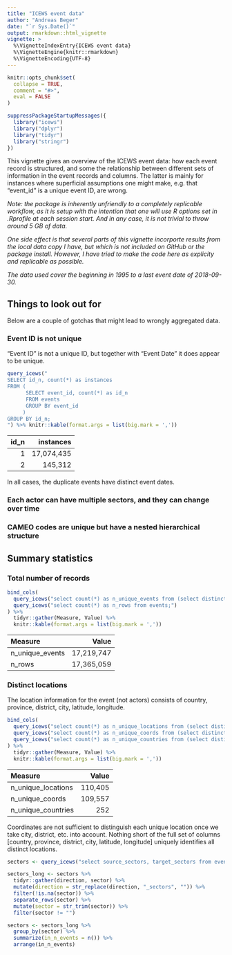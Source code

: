 ```yaml
---
title: "ICEWS event data"
author: "Andreas Beger"
date: "`r Sys.Date()`"
output: rmarkdown::html_vignette
vignette: >
  %\VignetteIndexEntry{ICEWS event data}
  %\VignetteEngine{knitr::rmarkdown}
  %\VignetteEncoding{UTF-8}
---
```


```r
knitr::opts_chunk$set(
  collapse = TRUE,
  comment = "#>",
  eval = FALSE
)
```

```r
suppressPackageStartupMessages({
  library("icews")
  library("dplyr")
  library("tidyr")
  library("stringr")
})
```


This vignette gives an overview of the ICEWS event data: how each event record is structured, and some the relationship between different sets of information in the event records and columns. The latter is mainly for instances where superficial assumptions one might make, e.g. that "event_id" is a unique event ID, are wrong. 

*Note: the package is inherently unfriendly to a completely replicable workflow, as it is setup with the intention that one will use R options set in .Rprofile at each session start. And in any case, it is not trivial to throw around 5 GB of data.*

*One side effect is that several parts of this vignette incorporte results from the local data copy I have, but which is not included on GitHub or the package install. However, I have tried to make the code here as explicity and replicable as possible.*

*The data used cover the beginning in 1995 to a last event date of 2018-09-30.*

<!-- as.Date(as.character(query_icews("select max(event_date) from events;", "~/Dropbox/Work/VForecast/Data/icews_data/db/icews.sqlite3")[[1]]), format = "%Y%m%d") --> 


## Things to look out for

Below are a couple of gotchas that might lead to wrongly aggregated data. 

### Event ID is not unique

"Event ID" is not a unique ID, but together with "Event Date" it does appear to be unique. 

```r
query_icews("
SELECT id_n, count(*) as instances
FROM ( 
      SELECT event_id, count(*) as id_n 
      FROM events
      GROUP BY event_id
     )
GROUP BY id_n;
") %>% knitr::kable(format.args = list(big.mark = ','))
```

| id_n| instances|
|----:|---------:|
|    1|  17,074,435|
|    2|    145,312|

In all cases, the duplicate events have distinct event dates. 

### Each actor can have multiple sectors, and they can change over time

### CAMEO codes are unique but have a nested hierarchical structure


## Summary statistics

### Total number of records

```r
bind_cols(
  query_icews("select count(*) as n_unique_events from (select distinct(event_id) from events);"),
  query_icews("select count(*) as n_rows from events;")
) %>%
  tidyr::gather(Measure, Value) %>%
  knitr::kable(format.args = list(big.mark = ','))
```

|Measure         |    Value|
|:---------------|--------:|
|n_unique_events | 17,219,747|
|n_rows          | 17,365,059|

### Distinct locations

The location information for the event (not actors) consists of country, province, district, city, latitude, longitude. 

```r
bind_cols(
  query_icews("select count(*) as n_unique_locations from (select distinct latitude, longitude, country, province, district, city from events);"),
  query_icews("select count(*) as n_unique_coords from (select distinct latitude, longitude from events);"),
  query_icews("select count(*) as n_unique_countries from (select distinct country from events);")
) %>%
  tidyr::gather(Measure, Value) %>%
  knitr::kable(format.args = list(big.mark = ','))
```

|Measure            |   Value|
|:------------------|-------:|
|n_unique_locations | 110,405|
|n_unique_coords    | 109,557|
|n_unique_countries |     252|

Coordinates are not sufficient to distinguish each unique location once we take city, district, etc. into account. Nothing short of the full set of columns [country, province, district, city, latitude, longitude] uniquely identifies all distinct locations. 

```r
sectors <- query_icews("select source_sectors, target_sectors from events limit 1e5;")

sectors_long <- sectors %>%
  tidyr::gather(direction, sector) %>%
  mutate(direction = str_replace(direction, "_sectors", "")) %>%
  filter(!is.na(sector)) %>%
  separate_rows(sector) %>%
  mutate(sector = str_trim(sector)) %>%
  filter(sector != "")

sectors <- sectors_long %>%
  group_by(sector) %>%
  summarize(in_n_events = n()) %>%
  arrange(in_n_events)
```

